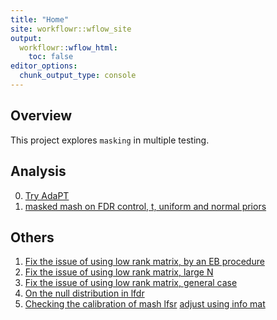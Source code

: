 ```yaml
---
title: "Home"
site: workflowr::wflow_site
output:
  workflowr::wflow_html:
    toc: false
editor_options:
  chunk_output_type: console
---
```


## Overview

This project explores `masking` in multiple testing.

## Analysis

0. [Try AdaPT](tryAdaPT.html)
1. [masked mash on FDR control, t, uniform and normal priors](maskedmashFDR_prior.html)


## Others

1. [Fix the issue of using low rank matrix, by an EB procedure](mashFIX.html)
2. [Fix the issue of using low rank matrix, large N](mashfixLargeN.html)
3. [Fix the issue of using low rank matrix, general case](mashFIXv_i.html)
4. [On the null distribution in lfdr](empirical_null.html)
5. [Checking the calibration of mash lfsr](check_mash_fsr2.html) [adjust using info mat](check_mash_fsr_info.html)
